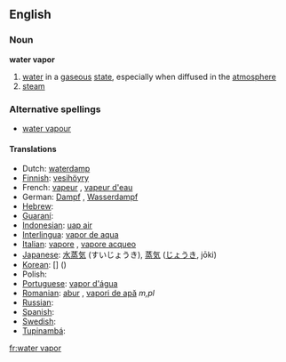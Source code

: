 ==English==

===Noun===
'''water vapor'''
{{wikipedia}}
# [[water]] in a [[gaseous]] [[state]], especially when diffused in the [[atmosphere]]
# [[steam]]

===Alternative spellings===
*[[water vapour]]

====Translations====
*Dutch: [[waterdamp]] {{m}}
*[[Finnish]]: [[vesihöyry]]
*French: [[vapeur]] {{f}}, [[vapeur d'eau]] {{f}}
*German: [[Dampf]] {{m}}, [[Wasserdampf]] {{m}}
*[[Hebrew]]: [[]] '' ''
*[[Guaraní]]: [[]]
*[[Indonesian]]: [[uap air]]
*[[Interlingua]]: [[vapor de aqua]]
*[[Italian]]: [[vapore]] {{m}},  [[vapore acqueo]] {{m}}
*[[Japanese]]: [[水蒸気]] (すいじょうき), [[蒸気]] ([[じょうき]], jōki)
*[[Korean]]: [[]] [] ()
*Polish: [[]]
*[[Portuguese]]: [[vapor d'água]] {{m}}
*[[Romanian]]: [[abur]] {{m}}, [[vapori de apă]] ''m,pl''
*[[Russian]]: [[]]
*[[Spanish]]: [[]] '' ''
*[[Swedish]]: [[]] '' ''
*[[Tupinambá]]: [[]]

[[fr:water vapor]]